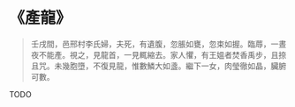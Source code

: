 # 《產龍》

> 壬戌間，邑邢村李氏婦，夫死，有遺腹，忽脹如甕，忽束如握。臨蓐，一晝夜不能產。視之，見龍首，一見輒縮去。家人懼，有王媼者焚香禹步，且捺且咒。未幾胞墮，不復見龍，惟數鱗大如盞。繼下一女，肉瑩徹如晶，臟腑可數。

TODO
